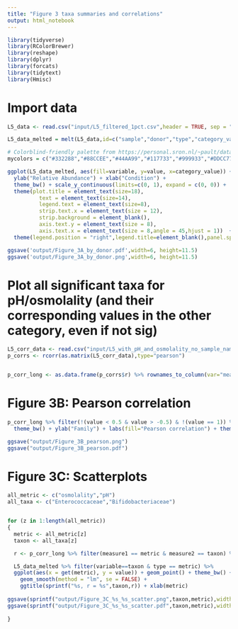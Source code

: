 ```yaml
---
title: "Figure 3 taxa summaries and correlations"
output: html_notebook
---
```


```r
library(tidyverse)
library(RColorBrewer)
library(reshape)
library(dplyr)
library(forcats)
library(tidytext)
library(Hmisc)
```
# Import data
```r
L5_data <- read.csv("input/L5_filtered_1pct.csv",header = TRUE, sep = ",")
```

```r

L5_data_melted = melt(L5_data,id=c("sample","donor","type","category_value","pH","osmolality"))

# Colorblind-friendly palette from https://personal.sron.nl/~pault/data/colourschemes.pdf
mycolors = c("#332288","#88CCEE","#44AA99","#117733","#999933","#DDCC77","#CC6677","#882255","#AA4499","#332288","#88CCEE","#44AA99","#117733","#999933","#DDCC77","#CC6677","#882255","#AA4499","#332288","#88CCEE","#44AA99","#117733","#999933","#DDCC77","#DDDDDD")

```

```r
ggplot(L5_data_melted, aes(fill=variable, y=value, x=category_value)) + scale_fill_manual(values=mycolors)  + theme(strip.text.x = element_text(size = 30)) + geom_bar(position="fill", stat="identity") + facet_grid(donor ~ type,scales = "free_x", space='free') +
  ylab("Relative Abundance") + xlab("Condition") + 
  theme_bw() + scale_y_continuous(limits=c(0, 1), expand = c(0, 0)) +
  theme(plot.title = element_text(size=18),
          text = element_text(size=14),
          legend.text = element_text(size=8),
          strip.text.x = element_text(size = 12),
          strip.background = element_blank(),
          axis.text.y = element_text(size = 8),
          axis.text.x = element_text(size = 8,angle = 45,hjust = 1))  + guides(fill=guide_legend(nrow=25,byrow=TRUE)) +
  theme(legend.position = "right",legend.title=element_blank(),panel.spacing.y=unit(1, "lines"))

ggsave('output/Figure_3A_by_donor.pdf',width=6, height=11.5)
ggsave('output/Figure_3A_by_donor.png',width=6, height=11.5)
```



# Plot all significant taxa for pH/osmolality (and their corresponding values in the other category, even if not sig)

```r
L5_corr_data <- read.csv("input/L5_with_pH_and_osmolality_no_sample_names.csv",header = TRUE, sep = ",")
p_corrs <- rcorr(as.matrix(L5_corr_data),type="pearson")


p_corr_long <- as.data.frame(p_corrs$r) %>% rownames_to_column(var="measure1") %>% pivot_longer(-measure1,"measure2") 

```
# Figure 3B: Pearson correlation

```r
p_corr_long %>% filter(!(value < 0.5 & value > -0.5) & !(value == 1)) %>% filter(measure1 == "pH" | measure1 == "osmolality") %>% ggplot(aes(x = measure1, y = reorder_within(measure2, -value, measure1), fill = value)) + geom_tile() + scale_y_reordered() +  scale_fill_gradient2(mid="#EAECCC",low="#364B9A",high="#A50026", limits=c(-1,1)) +
  theme_bw() + ylab("Family") + labs(fill="Pearson correlation") + theme(strip.text.x = element_blank(), strip.background = element_blank(), axis.ticks = element_blank(), axis.text.x = element_text(size=12), axis.title.x = element_blank()) + facet_wrap(. ~ measure1,scales="free")  + geom_text(aes(label = round(value, 2)))  + scale_x_discrete(position="top")

ggsave("output/Figure_3B_pearson.png")
ggsave("output/Figure_3B_pearson.pdf")
```
# Figure 3C: Scatterplots
```r
all_metric <- c("osmolality","pH")
all_taxa <- c("Enterococcaceae","Bifidobacteriaceae")


for (z in 1:length(all_metric))
{
  metric <- all_metric[z]
  taxon <- all_taxa[z]

  r <- p_corr_long %>% filter(measure1 == metric & measure2 == taxon) %>% pull(value) %>% round(2)

  L5_data_melted %>% filter(variable==taxon & type == metric) %>% 
  ggplot(aes(x = get(metric), y = value)) + geom_point() + theme_bw() + ylab("Relative abundance") + 
    geom_smooth(method = "lm", se = FALSE) + 
    ggtitle(sprintf("%s, r = %s",taxon,r)) + xlab(metric)
  
ggsave(sprintf("output/Figure_3C_%s_%s_scatter.png",taxon,metric),width=3,height=3)
ggsave(sprintf("output/Figure_3C_%s_%s_scatter.pdf",taxon,metric),width=3,height=3)
  
}

```



